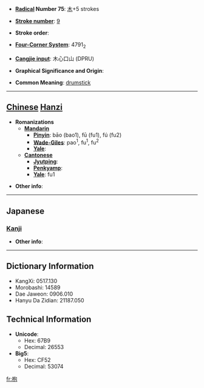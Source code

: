 * '''[[Wiktionary:Chinese radical index| Radical]] Number 75''': [[Wiktionary:Chinese radical index 木|木]]+5 strokes

* '''[[Wiktionary:Chinese total strokes index|Stroke number]]''': [[Wiktionary:Chinese total strokes index 9|9]]

* '''Stroke order''': 

* '''[[Wiktionary:Chinese four corner index|Four-Corner System]]''': 4791<sub>2</sub>

* '''[[Wiktionary:Chinese Cangjie index|Cangjie input]]''': 木心口山 (DPRU)

* '''Graphical Significance and Origin''': 

* '''Common Meaning''': [[drumstick]]

----

== [[Chinese]] [[Hanzi]] ==

* '''Romanizations'''
** '''[[Mandarin]]'''
*** '''[[Pinyin]]''': bāo (bao1), fū (fu1), fú (fu2)
*** '''[[Wade-Giles]]''': pao<sup>1</sup>, fu<sup>1</sup>, fu<sup>2</sup>
*** '''[[Yale]]''': 
** '''[[Cantonese]]'''
*** '''[[Jyutping]]''':
*** '''[[Penkyamp]]''': 
*** '''[[Yale]]''': fu1

* '''Other info''': 

----

==Japanese==
===[[Kanji]]===
{{kanji|on readings=[[ほう]] (hō), [[ふ]] (fu)|kun readings=[[ばち]] (bachi), [[おけら]] (okera), [[なら]] (nara)}}

* '''Other info''':  

----

== Dictionary Information ==

* KangXi: 0517.130
* Morobashi: 14589
* Dae Jaweon: 0906.010
* Hanyu Da Zidian: 21187.050

== Technical Information ==

* '''Unicode''':
** Hex: 67B9
** Decimal: 26553
* '''Big5''':
** Hex: CF52
** Decimal: 53074

[[fr:枹]]